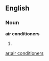 ==English==

===Noun===
'''air conditioners'''

# {{plural of|[[air conditioner]]}}

[[ar:air conditioners]]
